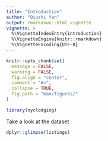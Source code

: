 ```yaml
---
title: "Introduction"
author: "Qiushi Yan"
output: rmarkdown::html_vignette
vignette: >
  %\VignetteIndexEntry{introduction}
  %\VignetteEngine{knitr::rmarkdown}
  %\VignetteEncoding{UTF-8}
---
```


```r
knitr::opts_chunk$set(
  message = FALSE,
  warning = FALSE,
  fig.align = "center",
  comment = "#>",
  collapse = TRUE,
  fig.path = "man/figures/"
)
```


```r
library(nyclodging)
```

Take a look at the dataset

```r
dplyr::glimpse(listings)
```

